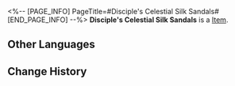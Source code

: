 <%-- [PAGE_INFO]
PageTitle=#Disciple's Celestial Silk Sandals#
[END_PAGE_INFO] --%>
{{Item Infobox
|id          = 51134
|image       = Item Disciple's Celestial Silk Sandals.png
|type        = 
|invCategory = Relics
|rarity      = 4
|effect      = 
|description = A pair of silk boots with soles as thin as cicada's wings. Its owner must not have walked on their feet for a long time.
|source1     = [[Cavern of Corrosion: Alchemy Commission]]
}}
'''Disciple's Celestial Silk Sandals''' is a [[Item]].

==Other Languages==
{{Other Languages
|en   = Disciple's Celestial Silk Sandals
|zhs  = 莳者的天人丝履
|zht  = 蒔者的天人絲履
|ja   = 蒔者の天人絲鞋
|ko   = 제자의 천인 비단신
|es   = Botas de seda celestial de la discípula
|fr   = Sandales en soie céleste de Disciple
|ru   = Шёлковые сапожки ученика
|th   = Disciple's Celestial Silk Sandals
|vi   = Giày Lụa Thiên Nhân Của Môn Đồ
|de   = Himmlische Seidensandalen der Jüngerin
|id   = Disciple's Celestial Silk Sandals
|pt   = Sandálias de Seda Celestial da Discípula
}}

==Change History==
{{Change History|2.0}}